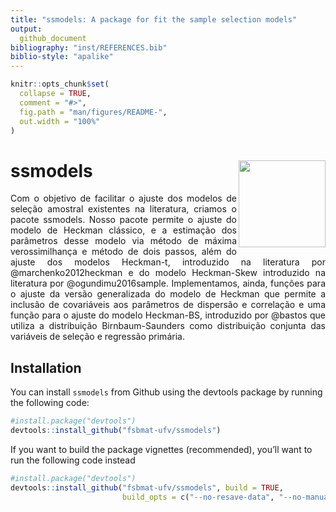 ```yaml
---
title: "ssmodels: A package for fit the sample selection models"
output:
  github_document
bibliography: "inst/REFERENCES.bib"
biblio-style: "apalike"
---
```


<!-- README.md is generated from README.Rmd. Please edit that file -->

```r
knitr::opts_chunk$set(
  collapse = TRUE,
  comment = "#>",
  fig.path = "man/figures/README-",
  out.width = "100%"
)
```

# ssmodels <img src='man/figures/logo.png' align="right" height="139" />

<!-- badges: start -->
<!-- badges: end -->

<p style="text-align: justify;">
Com o objetivo de facilitar o ajuste dos modelos de seleção amostral existentes na literatura, criamos o pacote ssmodels. Nosso pacote permite o ajuste do modelo de Heckman clássico, e a estimação dos parâmetros desse modelo via método de máxima verossimilhança e método de dois passos, além do ajuste dos modelos Heckman-t, introduzido na literatura por @marchenko2012heckman e do modelo Heckman-Skew introduzido na literatura por @ogundimu2016sample. Implementamos, ainda, funções para o ajuste da versão generalizada do modelo de Heckman que permite a inclusão de covariáveis aos parâmetros de dispersão e correlação e uma função para o ajuste do modelo Heckman-BS, introduzido por @bastos que utiliza a distribuição Birnbaum-Saunders como distribuição conjunta das variáveis de seleção e regressão primária. 
</p>

## Installation

You can install `ssmodels` from Github using the devtools package by running the following code:

```r
#install.package("devtools")
devtools::install_github("fsbmat-ufv/ssmodels")
```

If you want to build the package vignettes (recommended), you'll want to run the following code instead

```r
#install.package("devtools")
devtools::install_github("fsbmat-ufv/ssmodels", build = TRUE, 
                         build_opts = c("--no-resave-data", "--no-manual"))
```
